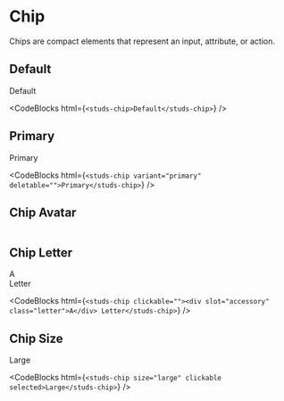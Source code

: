# Chip

<HeaderComponent htmlTag="studs-chip" jsxTag="StudsChip" version="Since 2.0" status="Stable" />

Chips are compact elements that represent an input, attribute, or action.

## Default

<studs-chip>Default</studs-chip>

<CodeBlocks
  html={`
<studs-chip>Default</studs-chip>
  `}
/>

## Primary

<studs-chip variant="primary" deletable="">Primary</studs-chip>

<CodeBlocks
  html={`
<studs-chip variant="primary" deletable="">Primary</studs-chip>
  `}
/>

## Chip Avatar

```html
```

## Chip Letter

<studs-chip clickable=""><div slot="accessory" class="letter">A</div>
      Letter</studs-chip>

<CodeBlocks
  html={`
<studs-chip clickable=""><div slot="accessory" class="letter">A</div>
      Letter</studs-chip>
  `}
/>

## Chip Size

<studs-chip size="large" clickable selected>Large</studs-chip>

<CodeBlocks
  html={`
<studs-chip size="large" clickable selected>Large</studs-chip>
  `}
/>
